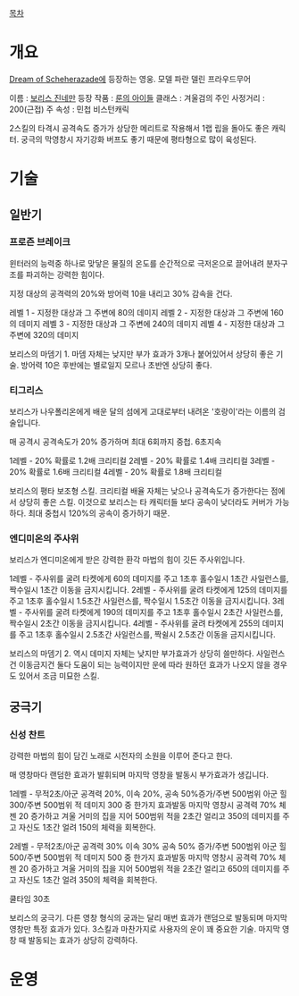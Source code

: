 [[목차]]

= 개요 =
[[Dream of Scheherazade]]에 등장하는 영웅. 모델 파란 델린 프라우드무어

이름 : [[보리스 진네만]]
등장 작품 : [[룬의 아이들]]
클래스 : 겨울검의 주인
사정거리 : 200(근접)
주 속성 : 민첩
비스턴캐릭

2스킬의 타격시 공격속도 증가가 상당한 메리트로 작용해서 1랩 립을 돌아도 좋은 캐릭터. 궁극의 막영창시 자기강화 버프도 좋기 때문에 평타형으로 많이 육성된다.

= 기술 =

== 일반기 ==

=== 프로즌 브레이크 ===
윈터러의 능력중 하나로 맞닿은 물질의 온도를 순간적으로 극저온으로 끌어내려 분자구조를 파괴하는 강력한 힘이다.

지정 대상의 공격력의 20%와 방어력 10을 내리고 30% 감속을 건다.

레벨 1 - 지정한 대상과 그 주변에 80의 데미지
레벨 2 - 지정한 대상과 그 주변에 160의 데미지
레벨 3 - 지정한 대상과 그 주변에 240의 데미지
레벨 4 - 지정한 대상과 그 주변에 320의 데미지

보리스의 마뎀기 1. 마뎀 자체는 낮지만 부가 효과가 3개나 붙어있어서 상당히 좋은 기술. 방어력 10은 후반에는 별로일지 모르나 초반엔 상당히 좋다.

=== 티그리스 ===
보리스가 나우폴리온에게 배운 달의 섬에게 고대로부터 내려온 '호랑이'라는 이름의 검술입니다.

매 공격시 공격속도가 20% 증가하며 최대 6회까지 중첩. 6초지속

1레벨 - 20% 확률로 1.2배 크리티컬
2레벨 - 20% 확률로 1.4배 크리티컬
3레벨 - 20% 확률로 1.6배 크리티컬
4레벨 - 20% 확률로 1.8배 크리티컬

보리스의 평타 보조형 스킬. 크리티컬 배율 자체는 낮으나 공격속도가 증가한다는 점에서 상당히 좋은 스킬. 이것으로 보리스는 타 캐릭터들 보다 공속이 낮더라도 커버가 가능하다. 최대 중첩시 120%의 공속이 증가하기 때문.

=== 엔디미온의 주사위 ===
보리스가 엔디미온에게 받은 강력한 환각 마법의 힘이 깃든 주사위입니다.

1레벨 - 주사위를 굴려 타켓에게 60의 데미지를 주고 1초후 홀수일시 1초간 사일런스를, 짝수일시 1초간 이동을 금지시킵니다.
2레벨 - 주사위를 굴려 타켓에게 125의 데미지를 주고 1초후 홀수일시 1.5초간 사일런스를, 짝수일시 1.5초간 이동을 금지시킵니다.
3레벨 - 주사위를 굴려 타켓에게 190의 데미지를 주고 1초후 홀수일시 2초간 사일런스를, 짝수일시 2초간 이동을 금지시킵니다.
4레벨 - 주사위를 굴려 타켓에게 255의 데미지를 주고 1초후 홀수일시 2.5초간 사일런스를, 짝쉴시 2.5초간 이동을 금지시킵니다.

보리스의 마뎀기 2. 역시 데미지 자체는 낮지만 부가효과가 상당히 쓸만하다. 사일런스건 이동금지건 둘다 도움이 되는 능력이지만 운에 따라 원하던 효과가 나오지 않을 경우도 있어서 조금 미묘한 스킬.

== 궁극기 ==

=== 신성 찬트 ===
강력한 마법의 힘이 담긴 노래로 시전자의 소원을 이루어 준다고 한다.

매 영창마다 랜덤한 효과가 발휘되며 마지막 영창을 발동시 부가효과가 생깁니다.

1레벨 - 무적2초/아군 공격력 20%, 이속 20%, 공속 50%증가/주변 500범위 아군 힐 300/주변 500범위 적 데미지 300 중 한가지 효과발동 마지막 영창시 공격력 70% 체젠 20 증가하고 겨울 거미의 집을 지어 500범위 적을 2초간 얼리고 350의 데미지를 주고 자신도 1초간 얼려 150의 체력을 회복한다.

2레벨 - 무적2초/아군 공격력 30% 이속 30% 공속 50% 증가/주변 500범위 아군 힐 500/주변 500범위 적 데미지 500 중 한가지 효과발동 마지막 영창시 공격력 70% 체젠 20 증가하고 겨울 거미의 집을 지어 500범위 적을 2초간 얼리고 650의 데미지를 주고 자신도 1초간 얼려 350의 체력을 회복한다.

쿨타임 30초

보리스의 궁극기. 다른 영창 형식의 궁과는 달리 매번 효과가 랜덤으로 발동되며 마지막 영창만 특정 효과가 있다. 3스킬과 마찬가지로 사용자의 운이 꽤 중요한 기술. 마지막 영창 때 발동되는 효과가 상당히 강력하다.

= 운영 =
